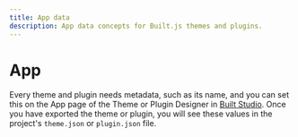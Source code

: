 ```yaml
---
title: App data
description: App data concepts for Built.js themes and plugins.
---
```



# App

Every theme and plugin needs metadata, such as its name, and you can set this on the App page of the Theme or Plugin Designer in [Built Studio](/built-studio).
Once you have exported the theme or plugin, you will see these values in the project's `theme.json` or `plugin.json` file.

<Files>
  <Folder name="public" defaultOpen>
    <Folder name="public" defaultOpen>
      <File name="..." />
      <File name="theme.json or plugin.json" />
    </Folder>
  </Folder>
</Files>
